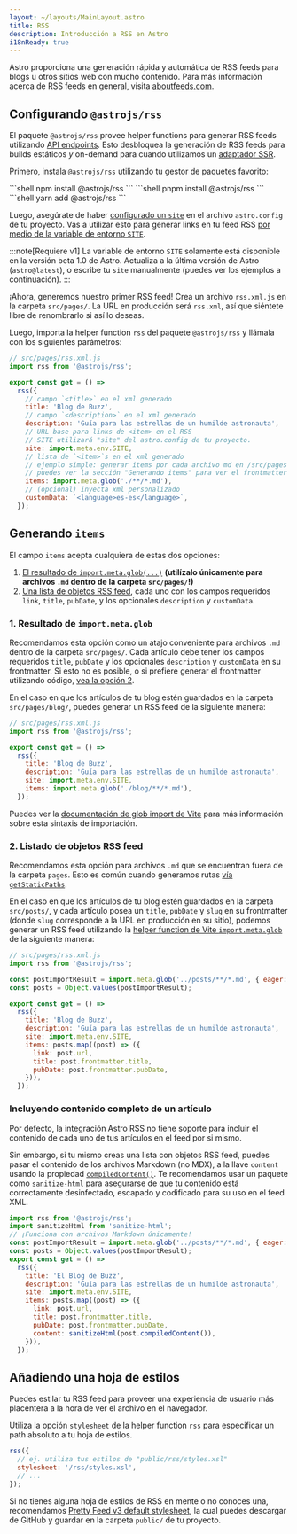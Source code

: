 ```yaml
---
layout: ~/layouts/MainLayout.astro
title: RSS
description: Introducción a RSS en Astro
i18nReady: true
---
```



Astro proporciona una generación rápida y automática de RSS feeds para blogs u otros sitios web con mucho contenido. Para más información acerca de RSS feeds en general, visita [aboutfeeds.com](https://aboutfeeds.com/).

## Configurando `@astrojs/rss`

El paquete `@astrojs/rss` provee helper functions para generar RSS feeds utilizando [API endpoints](/es/core-concepts/endpoints/#endpoints-de-archivos-estáticos). Esto desbloquea la generación de RSS feeds para builds estáticos _y_ on-demand para cuando utilizamos un [adaptador SSR](/es/guides/server-side-rendering/#añadiendo-un-adaptador).

Primero, instala `@astrojs/rss` utilizando tu gestor de paquetes favorito:

<PackageManagerTabs>
  <Fragment slot="npm">```shell npm install @astrojs/rss ```</Fragment>
  <Fragment slot="pnpm">```shell pnpm install @astrojs/rss ```</Fragment>
  <Fragment slot="yarn">```shell yarn add @astrojs/rss ```</Fragment>
</PackageManagerTabs>

Luego, asegúrate de haber [configurado un `site`](/es/reference/configuration-reference/#site) en el archivo `astro.config` de tu proyecto. Vas a utilizar esto para generar links en tu feed RSS [por medio de la variable de entorno `SITE`](/es/guides/environment-variables/#variables-de-entorno-predeterminadas).

:::note[Requiere v1]
La variable de entorno `SITE` solamente está disponible en la versión beta 1.0 de Astro. Actualiza a la última versión de Astro (`astro@latest`), o escribe tu `site` manualmente (puedes ver los ejemplos a continuación).
:::

¡Ahora, generemos nuestro primer RSS feed! Crea un archivo `rss.xml.js` en la carpeta `src/pages/`. La URL en producción será `rss.xml`, así que siéntete libre de renombrarlo si así lo deseas.

Luego, importa la helper function `rss` del paquete `@astrojs/rss` y llámala con los siguientes parámetros:

```js
// src/pages/rss.xml.js
import rss from '@astrojs/rss';

export const get = () =>
  rss({
    // campo `<title>` en el xml generado
    title: 'Blog de Buzz',
    // campo `<description>` en el xml generado
    description: 'Guía para las estrellas de un humilde astronauta',
    // URL base para links de <item> en el RSS
    // SITE utilizará "site" del astro.config de tu proyecto.
    site: import.meta.env.SITE,
    // lista de `<item>`s en el xml generado
    // ejemplo simple: generar items por cada archivo md en /src/pages
    // puedes ver la sección "Generando items" para ver el frontmatter requerido y casos de uso avanzados
    items: import.meta.glob('./**/*.md'),
    // (opcional) inyecta xml personalizado
    customData: `<language>es-es</language>`,
  });
```

## Generando `items`

El campo `items` acepta cualquiera de estas dos opciones:

1. [El resultado de `import.meta.glob(...)`](#1-resultado-de-importmetaglob) **(utilízalo únicamente para archivos `.md` dentro de la carpeta `src/pages/`!)**
2. [Una lista de objetos RSS feed](#2-listado-de-objetos-rss-feed), cada uno con los campos requeridos `link`, `title`, `pubDate`, y los opcionales `description` y `customData`.

### 1. Resultado de `import.meta.glob`

Recomendamos esta opción como un atajo conveniente para archivos `.md` dentro de la carpeta `src/pages/`. Cada artículo debe tener los campos requeridos `title`, `pubDate` y los opcionales `description` y `customData` en su frontmatter. Si esto no es posible, o si prefiere generar el frontmatter utilizando código, [vea la opción 2](#2-listado-de-objetos-rss-feed).

En el caso en que los artículos de tu blog estén guardados en la carpeta `src/pages/blog/`, puedes generar un RSS feed de la siguiente manera:

```js
// src/pages/rss.xml.js
import rss from '@astrojs/rss';

export const get = () =>
  rss({
    title: 'Blog de Buzz',
    description: 'Guía para las estrellas de un humilde astronauta',
    site: import.meta.env.SITE,
    items: import.meta.glob('./blog/**/*.md'),
  });
```

Puedes ver la [documentación de glob import de Vite](https://vitejs.dev/guide/features.html#glob-import) para más información sobre esta sintaxis de importación.

### 2. Listado de objetos RSS feed

Recomendamos esta opción para archivos `.md` que se encuentran fuera de la carpeta `pages`. Esto es común cuando generamos rutas [vía `getStaticPaths`](/es/reference/api-reference/#getstaticpaths).

En el caso en que los artículos de tu blog estén guardados en la carpeta `src/posts/`, y cada artículo posea un `title`, `pubDate` y `slug` en su frontmatter (donde `slug` corresponde a la URL en producción en su sitio), podemos generar un RSS feed utilizando la [helper function de Vite `import.meta.glob`](https://vitejs.dev/guide/features.html#glob-import) de la siguiente manera:

```js
// src/pages/rss.xml.js
import rss from '@astrojs/rss';

const postImportResult = import.meta.glob('../posts/**/*.md', { eager: true });
const posts = Object.values(postImportResult);

export const get = () =>
  rss({
    title: 'Blog de Buzz',
    description: 'Guía para las estrellas de un humilde astronauta',
    site: import.meta.env.SITE,
    items: posts.map((post) => ({
      link: post.url,
      title: post.frontmatter.title,
      pubDate: post.frontmatter.pubDate,
    })),
  });
```

### Incluyendo contenido completo de un artículo

<Since v="1.6.14" />

Por defecto, la integración Astro RSS no tiene soporte para incluir el contenido de cada uno de tus artículos en el feed por si mismo.

Sin embargo, si tu mismo creas una lista con objetos RSS feed, puedes pasar el contenido de los archivos Markdown (no MDX), a la llave `content` usando la propiedad [`compiledContent()`](/es/guides/markdown-content/#propiedades-exportadas). Te recomendamos usar un paquete como [`sanitize-html`](https://www.npmjs.com/package/sanitize-html) para asegurarse de que tu contenido está correctamente desinfectado, escapado y codificado para su uso en el feed XML.

```js ins={2, 16} title={src/pages/rss.xml.js}
import rss from '@astrojs/rss';
import sanitizeHtml from 'sanitize-html';
// ¡Funciona con archivos Markdown únicamente!
const postImportResult = import.meta.glob('../posts/**/*.md', { eager: true });
const posts = Object.values(postImportResult);
export const get = () =>
  rss({
    title: 'El Blog de Buzz',
    description: 'Guía para las estrellas de un humilde astronauta',
    site: import.meta.env.SITE,
    items: posts.map((post) => ({
      link: post.url,
      title: post.frontmatter.title,
      pubDate: post.frontmatter.pubDate,
      content: sanitizeHtml(post.compiledContent()),
    })),
  });
```

## Añadiendo una hoja de estilos

Puedes estilar tu RSS feed para proveer una experiencia de usuario más placentera a la hora de ver el archivo en el navegador.

Utiliza la opción `stylesheet` de la helper function `rss` para especificar un path absoluto a tu hoja de estilos.

```js
rss({
  // ej. utiliza tus estilos de "public/rss/styles.xsl"
  stylesheet: '/rss/styles.xsl',
  // ...
});
```

Si no tienes alguna hoja de estilos de RSS en mente o no conoces una, recomendamos [Pretty Feed v3 default stylesheet](https://github.com/genmon/aboutfeeds/blob/main/tools/pretty-feed-v3.xsl), la cual puedes descargar de GitHub y guardar en la carpeta `public/` de tu proyecto.

